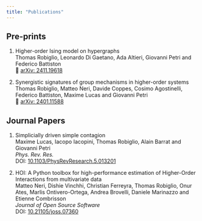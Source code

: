 ```yaml
---
title: "Publications"
---
```


## Pre-prints

1. Higher-order Ising model on hypergraphs<br />
    Thomas Robiglio, Leonardo Di Gaetano, Ada Altieri, Giovanni Petri and Federico Battiston<br />
    🔗 [arXiv: 2411.19618](https://arxiv.org/abs/2411.19618)<br />

2. Synergistic signatures of group mechanisms in higher-order systems<br />
    Thomas Robiglio, Matteo Neri, Davide Coppes, Cosimo Agostinelli, Federico Battiston, Maxime Lucas and Giovanni Petri<br />
    🔗 [arXiv: 2401.11588](https://arxiv.org/abs/2401.11588)<br />

## Journal Papers

1. Simplicially driven simple contagion<br />
    Maxime Lucas, Iacopo Iacopini, Thomas Robiglio, Alain Barrat and Giovanni Petri<br />
    *Phys. Rev. Res.*<br />
    DOI: [10.1103/PhysRevResearch.5.013201](https://doi.org/10.1103/PhysRevResearch.5.013201)<br />

2. HOI: A Python toolbox for high-performance estimation of Higher-Order Interactions from multivariate data<br />
    Matteo Neri, Dishie Vinchhi, Christian Ferreyra, Thomas Robiglio, Onur Ates, Marlis Ontivero-Ortega, Andrea Brovelli, Daniele Marinazzo and Etienne Combrisson<br />
    *Journal of Open Source Software*<br />
    DOI: [10.21105/joss.07360](https://doi.org/10.21105/joss.07360)<br />

